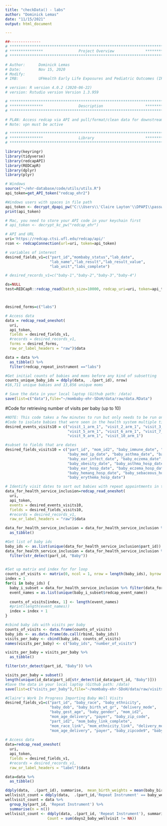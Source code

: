 ```yaml
---
title: "checkData() - labs"
author: "Dominick Lemas"
date: "11/15/2021"
output: html_document

---
```


```r
##-------------- 
# **************************************************************************** #
# ***************                Project Overview              *************** #
# **************************************************************************** #

# Author:      Dominick Lemas
# Date:        Nov 15, 2020 
# Modify:      
# IRB:         UFHealth Early Life Exposures and Pediatric Outcomes (IRB201601899) 

# version: R version 4.0.2 (2020-06-22)
# version: Rstudio version Version 1.3.959 

# **************************************************************************** #
# ***************                Description                   *************** #
# **************************************************************************** #

# PLAN: Access redcap via API and pull/format/clean data for downstream analysis.
# Note: vpn must be active

```


```r

# **************************************************************************** #
# ***************                Library                       *************** #
# **************************************************************************** #

library(keyringr)
library(tidyverse)
library(redcapAPI)
library(REDCapR)
library(dplyr)
library(plyr)
```

```r
# Windows
source("~/ehr-database/code/utils/utils.R")
api_token=get_API_token("redcap_ehr2")
```

```r
#Windows users with spaces in file path
api_token <- decrypt_dpapi_pw("C:\\Users\\'Claire Layton'\\DPAPI\\passwords\\DESKTOP-OEIJUDH\\redcap_ehr.txt")
print(api_token)

```

```r
# Mac, you need to store your API code in your keychain first
# api_token <- decrypt_kc_pw("redcap_ehr")
```

```r
# API and URL
uri='https://redcap.ctsi.ufl.edu/redcap/api/'
rcon <- redcapConnection(url=uri, token=api_token)

# variables of interest
desired_fields_v1=c("part_id","mombaby_status","lab_date",
                    "lab_name","lab_result","lab_result_value",
                    "lab_unit","labs_complete")

# desired_records_v1=c("baby-1","baby-2","baby-3","baby-4")

ds=NULL
test=REDCapR::redcap_read(batch_size=10000, redcap_uri=uri, token=api_token)$data



desired_forms=c("labs")

# Access data
data = redcap_read_oneshot(
  uri,
  api_token,
  fields = desired_fields_v1,
  #records = desired_records_v1,
  forms = desired_forms,
  raw_or_label_headers = "raw")$data

data = data %>%
  as_tibble() %>%
  filter(redcap_repeat_instrument =="labs") 

#Get initial counts of babies and moms before any kind of subsetting
counts_unique_baby_ids = ddply(data,  .(part_id), nrow)
#16,711 unique babies and 13,856 unique moms

# Save the data in your local laptop (Github path: /data)
save(list=c("data"),file="~/mombaby-ehr-SDoH/data/raw/data.RData")
```



############################################
############################################
#Code for retrieving number of visits per baby (up to 10)

```r
#NOTE: This code takes a few minutes to run but only needs to be run once. It creates a file in your local laptop.
#Code to isolate babies that were seen in the health system multiple times
desired_events_visits10 = c("visit_1_arm_1", "visit_2_arm_1", "visit_3_arm_1", "visit_4_arm_1", 
                            "visit_5_arm_1", "visit_6_arm_1", "visit_7_arm_1", "visit_8_arm_1",
                            "visit_9_arm_1", "visit_10_arm_1")

#subset to fields that are dates
desired_fields_visits10 = c("part_id", "mom_id2", "baby_immune_date", "baby_obs_date", "baby_med_date", 
                            "baby_med_ip_date", "baby_asthma_date", "baby_fa_date", 
                            "baby_ear_infect_date", "baby_eczema_date", "baby_sebaceous_date", "baby_hemangioma_date",
                            "baby_obesity_date", "baby_asthma_hosp_date", "baby_derm_hosp_date",
                            "baby_ear_hosp_date", "baby_eczema_hosp_date", "baby_fa_hosp_date",
                            "baby_hemang_hosp_date", "baby_sebaceous_hosp_date", "baby_obesity_hosp_date",
                            "baby_erythema_hosp_date")

# Identify visit dates to sort out babies with repeat appointments in the health system
data_for_health_service_inclusion=redcap_read_oneshot(
  uri,
  api_token,
  events = desired_events_visits10,
  fields = desired_fields_visits10,
  #records = desired_records_v1,
  raw_or_label_headers = "raw")$data

data_for_health_service_inclusion = data_for_health_service_inclusion %>%
  as_tibble()

#Get list of baby ids
baby_ids <- as.list(unique(data_for_health_service_inclusion$part_id))
data_for_health_service_inclusion = data_for_health_service_inclusion %>%
  filter(str_detect(part_id, "Baby"))
  

#Set up matrix and index for for loop
counts_of_visits <- matrix(0, ncol = 1, nrow = length(baby_ids), byrow = T)
index = 1
for(i in baby_ids) {
  baby_i_subset = data_for_health_service_inclusion %>% filter(data_for_health_service_inclusion$part_id == i)
  event_names = as.list(unique(baby_i_subset$redcap_event_name))
  
  counts_of_visits[index, 1] <- length(event_names)
  #print(length(event_names))
  index = index + 1
}

#cbind baby ids with visits per baby
counts_of_visits <- data.frame(counts_of_visits)
baby_ids <- as.data.frame(do.call(rbind, baby_ids)) 
visits_per_baby <- cbind(baby_ids, counts_of_visits)
names(visits_per_baby) <- c("baby_ids", "number_of_visits")

visits_per_baby = visits_per_baby %>%
  as_tibble()

filter(str_detect(part_id, "Baby")) %>%

visits_per_baby = subset()
length(unique(id_data$part_id[str_detect(id_data$part_id, "Baby")]))
#Save the data in your local laptop (Github path: /data)
save(list=c("visits_per_baby"),file="~/mombaby-ehr-SDoH/data/raw/visits_per_baby.RData")
```

###############################
###############################
```r
#Claire's Work In Progress Importing Baby Well Visits
desired_fields_v1=c("part_id", "baby_race", "baby_ethnicity",   
                    "baby_dob", "baby_birth_wt_gr", "delivery_mode", 
                    "baby_gest_age", "baby_gender", "mom_id2", 
                    "mom_age_delivery", "payer", "baby_zip_code", 
                    "part_id2", "mom_baby_link_complete", 
                    "mom_race_link", "mom_ethnicity_link", "delivery_mode",
                    "mom_age_delivery", "payer", "baby_zipcode9", "baby_nicu_los", "days2_baby_wellvisit", "baby_obs_date")
            
# Access data
data=redcap_read_oneshot(
  uri,
  api_token,
  fields = desired_fields_v1,
  #records = desired_records_v1,
  raw_or_label_headers = "label")$data

data=data %>%
  as_tibble()

ddply(data,  .(part_id), summarise,  mean_birth_weights = mean(baby_birth_wt_gr))
wellvisit_count = ddply(data,  .(part_id,'Repeat Instrument' == baby_wellvisit), nrow)
wellvisit_count = data %>% 
  group_by(part_id, 'Repeat Instrument') %>% 
  summarise(n = n())
wellvisit_count <- ddply(data, .(part_id, 'Repeat Instrument'), summarise, 
                   Count = sum(days2_baby_wellvisit != NA))
```

